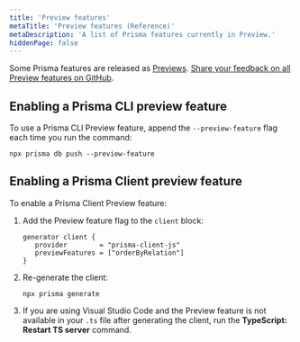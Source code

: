 ```yaml
---
title: 'Preview features'
metaTitle: 'Preview features (Reference)'
metaDescription: 'A list of Prisma features currently in Preview.'
hiddenPage: false
---
```


<TopBlock>

Some Prisma features are released as [Previews](../../../about/releases#preview). [Share your feedback on all Preview features on GitHub](https://github.com/prisma/prisma/issues/3108).

</TopBlock>

## Enabling a Prisma CLI preview feature

To use a Prisma CLI Preview feature, append the `--preview-feature` flag each time you run the command:

```terminal
npx prisma db push --preview-feature
```

## Enabling a Prisma Client preview feature

To enable a Prisma Client Preview feature:

1. Add the Preview feature flag to the `client` block:

   ```prisma
   generator client {
      provider        = "prisma-client-js"
      previewFeatures = ["orderByRelation"]
   }

2. Re-generate the client:

   ```terminal
   npx prisma generate
   ```

3. If you are using Visual Studio Code and the Preview feature is not available in your `.ts` file after generating the client, run the **TypeScript: Restart TS server** command.
